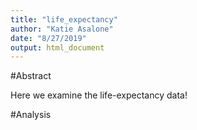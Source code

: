 ```yaml
---
title: "life_expectancy"
author: "Katie Asalone"
date: "8/27/2019"
output: html_document
---
```



#Abstract

Here we examine the life-expectancy data! 

#Analysis

